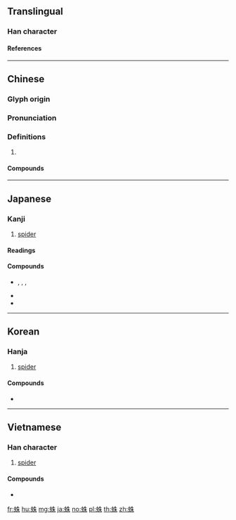 {{character info/new}}
{{also|鼄}}
==Translingual==

===Han character===
{{Han char|rn=142|rad=虫|as=06|sn=12|four=55190|canj=LIHJD|ids=⿰虫朱}}

====References====
{{Han ref|kx=1081.310|dkj=33002|dj=1550.020|hdz=42849.090|uh=86DB}}

----

==Chinese==
{{zh-forms}}

===Glyph origin===
{{Han etym}}

===Pronunciation===
{{zh-pron
|m=zhū
|c=zyu1
|mn=qz,tw,xm,zz:tu/xm,zz:chu
|mc=y
|oc=y
|cat=
}}

===Definitions===
{{zh-hanzi}}

# {{zh-only|蜘蛛}}

====Compounds====
{{zh-der|棚蜘蛛|水蜘蛛|海蜘蛛|草蜘蛛|蛛煤|蛛絲|蛛絲馬跡|蛛網|蛛網塵封|蛛蛛|蜘蛛|蜘蛛抱蛋|蜘蛛綱}}

----

==Japanese==

===Kanji===
{{ja-kanji|rs=虫06}}

# [[spider]]

====Readings====
{{ja-readings|goon=[[ちゅう]] (chū)|kanon=[[ちゅう]] (chū)|kun=[[くも]] (kumo)}}

====Compounds====
* {{ja-r|蜘蛛|くも}}, {{ja-r|蜘蛛|ちちゅう}}, {{ja-r|蜘蛛|ちちゅ}}, {{ja-r|蜘蛛|ちしゅ|[[spider]]}}
* {{ja-r|蛛形類|ちゅけいるい}}
* {{ja-r|蛛網|ちゅもう|[[spiderweb]]}}

----

==Korean==

===Hanja===
{{ko-hanja|hangeul=주|eumhun=|rv=ju|mr=chu|y=cwu}}

# [[spider]]

====Compounds====
* {{ko-l|지주|[[spider]]|蜘蛛}}

----

==Vietnamese==

===Han character===
{{vi-hantu|[[chu]], [[châu]], [[chẫu]], [[thù]]|rs=虫06}}

# [[spider]]

====Compounds====
* {{vi-l|tri chu|蜘蛛|[[spider]]}}

[[fr:蛛]]
[[hu:蛛]]
[[mg:蛛]]
[[ja:蛛]]
[[no:蛛]]
[[pl:蛛]]
[[th:蛛]]
[[zh:蛛]]